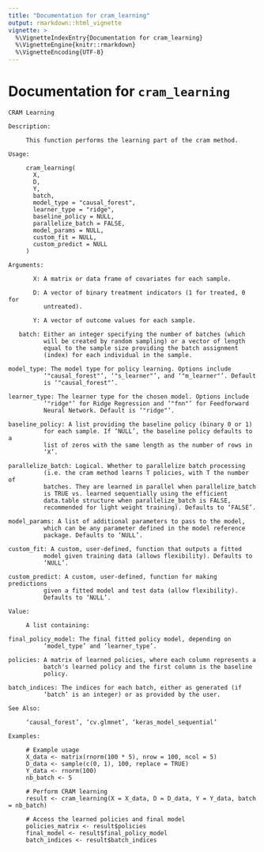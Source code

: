 ```yaml
---
title: "Documentation for cram_learning"
output: rmarkdown::html_vignette
vignette: >
  %\VignetteIndexEntry{Documentation for cram_learning}
  %\VignetteEngine{knitr::rmarkdown}
  %\VignetteEncoding{UTF-8}
---
```



# Documentation for `cram_learning`
```
CRAM Learning

Description:

     This function performs the learning part of the cram method.

Usage:

     cram_learning(
       X,
       D,
       Y,
       batch,
       model_type = "causal_forest",
       learner_type = "ridge",
       baseline_policy = NULL,
       parallelize_batch = FALSE,
       model_params = NULL,
       custom_fit = NULL,
       custom_predict = NULL
     )
     
Arguments:

       X: A matrix or data frame of covariates for each sample.

       D: A vector of binary treatment indicators (1 for treated, 0 for
          untreated).

       Y: A vector of outcome values for each sample.

   batch: Either an integer specifying the number of batches (which
          will be created by random sampling) or a vector of length
          equal to the sample size providing the batch assignment
          (index) for each individual in the sample.

model_type: The model type for policy learning. Options include
          ‘"causal_forest"’, ‘"s_learner"’, and ‘"m_learner"’. Default
          is ‘"causal_forest"’.

learner_type: The learner type for the chosen model. Options include
          ‘"ridge"’ for Ridge Regression and ‘"fnn"’ for Feedforward
          Neural Network. Default is ‘"ridge"’.

baseline_policy: A list providing the baseline policy (binary 0 or 1)
          for each sample. If ‘NULL’, the baseline policy defaults to a
          list of zeros with the same length as the number of rows in
          ‘X’.

parallelize_batch: Logical. Whether to parallelize batch processing
          (i.e. the cram method learns T policies, with T the number of
          batches. They are learned in parallel when parallelize_batch
          is TRUE vs. learned sequentially using the efficient
          data.table structure when parallelize_batch is FALSE,
          recommended for light weight training). Defaults to ‘FALSE’.

model_params: A list of additional parameters to pass to the model,
          which can be any parameter defined in the model reference
          package. Defaults to ‘NULL’.

custom_fit: A custom, user-defined, function that outputs a fitted
          model given training data (allows flexibility). Defaults to
          ‘NULL’.

custom_predict: A custom, user-defined, function for making predictions
          given a fitted model and test data (allow flexibility).
          Defaults to ‘NULL’.

Value:

     A list containing:

final_policy_model: The final fitted policy model, depending on
          ‘model_type’ and ‘learner_type’.

policies: A matrix of learned policies, where each column represents a
          batch's learned policy and the first column is the baseline
          policy.

batch_indices: The indices for each batch, either as generated (if
          ‘batch’ is an integer) or as provided by the user.

See Also:

     ‘causal_forest’, ‘cv.glmnet’, ‘keras_model_sequential’

Examples:

     # Example usage
     X_data <- matrix(rnorm(100 * 5), nrow = 100, ncol = 5)
     D_data <- sample(c(0, 1), 100, replace = TRUE)
     Y_data <- rnorm(100)
     nb_batch <- 5
     
     # Perform CRAM learning
     result <- cram_learning(X = X_data, D = D_data, Y = Y_data, batch = nb_batch)
     
     # Access the learned policies and final model
     policies_matrix <- result$policies
     final_model <- result$final_policy_model
     batch_indices <- result$batch_indices
     
```
